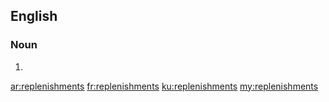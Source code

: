==English==

===Noun===
{{head|en|plural}}

# {{plural of|replenishment|lang=en}}

[[ar:replenishments]]
[[fr:replenishments]]
[[ku:replenishments]]
[[my:replenishments]]